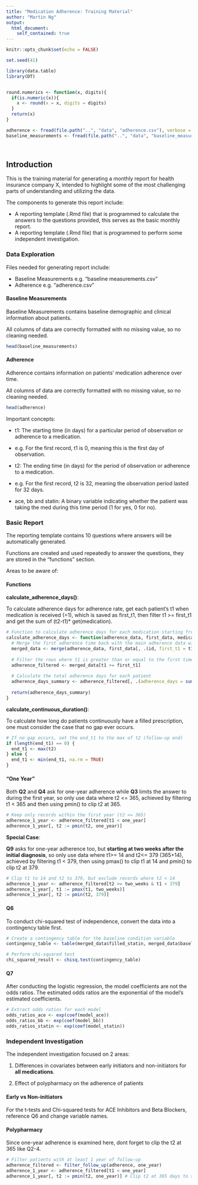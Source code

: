```yaml
---
title: "Medication Adherence: Training Material"
author: "Martin Ng"
output: 
  html_document:
    self_contained: true
---
```


```r
knitr::opts_chunk$set(echo = FALSE)
```

```r
set.seed(41)
```

```r
library(data.table)
library(DT)
```

```r

```

```r
round.numerics <- function(x, digits){
  if(is.numeric(x)){
    x <- round(x = x, digits = digits)
  }
  return(x)
}
```

```r
adherence <- fread(file.path("..", "data", "adherence.csv"), verbose = F)  
baseline_measurements <- fread(file.path("..", "data", "baseline_measurements.csv"), verbose = F)
```

```r

```


```r

```



## Introduction {.tabset}

This is the training material for generating a monthly report for health insurance company X, intended to highlight some of the most challenging parts of understanding and utilizing the data.

The components to generate this report include:

* A reporting template (.Rmd file) that is programmed to calculate the answers to the questions provided, this serves as the basic monthly report.
* A reporting template (.Rmd file) that is programmed to perform some independent investigation.


### Data Exploration {.tabset}

Files needed for generating report include:

* Baseline Measurements e.g. “baseline measurements.csv”
* Adherence e.g. “adherence.csv”


#### Baseline Measurements

Baseline Measurements contains baseline demographic and clinical information about patients.

All columns of data are correctly formatted with no missing value, so no cleaning needed.


```r
head(baseline_measurements)
```


#### Adherence 

Adherence contains information on patients' medication adherence over time.

All columns of data are correctly formatted with no missing value, so no cleaning needed.

```r
head(adherence)
```

Important concepts:

* t1: The starting time (in days) for a particular period of observation or adherence to a medication.
* e.g. For the first record, t1 is 0, meaning this is the first day of observation.

* t2: The ending time (in days) for the period of observation or adherence to a medication.
* e.g. For the first record, t2 is 32, meaning the observation period lasted for 32 days.

* ace, bb and statin: A binary variable indicating whether the patient was taking the med during this time period (1 for yes, 0 for no).



### Basic Report {.tabset}

The reporting template contains 10 questions where answers will be automatically generated.

Functions are created and used repeatedly to answer the questions, they are stored in the “functions” section.

Areas to be aware of:

#### Functions

**calculate_adherence_days()**:

To calculate adherence days for adherence rate, get each patient's t1 when medication is received (=1), which is saved as first_t1, then filter t1 >= first_t1 and get the sum of (t2-t1)* get(medication).
```r
# Function to calculate adherence days for each medication starting from the first adherence t1 for each patient
calculate_adherence_days <- function(adherence_data, first_data, medication) {
  # Merge the first adherence time back with the main adherence data within the first year
  merged_data <- merge(adherence_data, first_data[, .(id, first_t1 = t1)], by = "id", all.x = TRUE)
  
  # Filter the rows where t1 is greater than or equal to the first time the medication was possessed
  adherence_filtered <- merged_data[t1 >= first_t1]
  
  # Calculate the total adherence days for each patient
  adherence_days_summary <- adherence_filtered[, .(adherence_days = sum((t2 - t1) * get(medication))), by = id]
  
  return(adherence_days_summary)
}
```


**calculate_continuous_duration()**:

To calculate how long do patients continuously have a filled prescription, one must consider the case that no gap ever occurs.
```r
# If no gap occurs, set the end_t1 to the max of t2 (follow-up end)
if (length(end_t1) == 0) {
  end_t1 <- max(t2)
} else {
  end_t1 <- min(end_t1, na.rm = TRUE)
}
```



#### "One Year"

Both **Q2** and **Q4** ask for one-year adherence while **Q3** limits the answer to during the first year, so only use data where t2 <= 365, achieved by filtering t1 < 365 and then using pmin() to clip t2 at 365.
```r
# Keep only records within the first year (t2 <= 365)
adherence_1_year <- adherence_filtered[t1 < one_year]
adherence_1_year[, t2 := pmin(t2, one_year)] 
```

**Special Case**:

**Q9** asks for one-year adherence too, but **starting at two weeks after the initial diagnosis**, so only use data where t1>= 14 and t2<= 379 (365+14), achieved by filtering t1 < 379, then using pmax() to clip t1 at 14 and pmin() to clip t2 at 379.
```r
# Clip t1 to 14 and t2 to 379, but exclude records where t2 < 14
adherence_1_year <- adherence_filtered[t2 >= two_weeks & t1 < 379]    
adherence_1_year[, t1 := pmax(t1, two_weeks)]              
adherence_1_year[, t2 := pmin(t2, 379)]            
```



#### Q6

To conduct chi-squared test of independence, convert the data into a contingency table first.
```r
# Create a contingency table for the baseline condition variable
contingency_table <- table(merged_data$filled_statin, merged_data$baseline.condition)

# Perform chi-squared test
chi_squared_result <- chisq.test(contingency_table)
```


#### Q7

After conducting the logistic regression, the model coefficients are not the odds ratios. The estimated odds ratios are the exponential of the model's estimated coefficients. 
```r
# Extract odds ratios for each model
odds_ratios_ace <- exp(coef(model_ace))
odds_ratios_bb <- exp(coef(model_bb))
odds_ratios_statin <- exp(coef(model_statin))
```




### Independent Investigation {.tabset}

The independent investigation focused on 2 areas:

1. Differences in covariates between early initiators and non-initiators for **all medications**.

2. Effect of polypharmacy on the adherence of patients


#### Early vs Non-initiators

For the t-tests and Chi-squared tests for ACE Inhibitors and Beta Blockers, reference Q6 and change variable names.

#### Polypharmacy

Since one-year adherence is examined here, dont forget to clip the t2 at 365 like Q2-4.
```r
# Filter patients with at least 1 year of follow-up
adherence_filtered <- filter_follow_up(adherence, one_year)
adherence_1_year <- adherence_filtered[t1 < one_year]
adherence_1_year[, t2 := pmin(t2, one_year)] # Clip t2 at 365 days to stay within the first year
```










